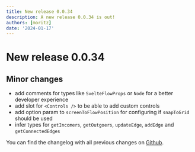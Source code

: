 ```yaml
---
title: New release 0.0.34
description: A new release 0.0.34 is out!
authors: [moritz]
date: '2024-01-17'
---
```


# New release 0.0.34

## Minor changes

- add comments for types like `SvelteFlowProps` or `Node` for a better developer experience
- add slot for `<Controls />` to be able to add custom controls
- add option param to `screenToFlowPosition` for configuring if `snapToGrid` should be used
- infer types for `getIncomers`, `getOutgoers`, `updateEdge`, `addEdge` and `getConnectedEdges`

You can find the changelog with all previous changes on [Github](https://github.com/xyflow/xyflow/blob/main/packages/svelte/CHANGELOG.md).
